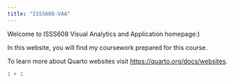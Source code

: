 ---
title: "ISSS608-VAA"
---

Welcome to ISSS608 Visual Analytics and Application homepage:)

In this website, you will find my coursework prepared for this course.

To learn more about Quarto websites visit <https://quarto.org/docs/websites>.

```{r}
1 + 1
```
